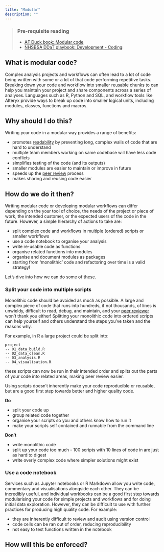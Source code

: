 ```yaml
---
title: "Modular"
description: ""
---
```


> ### Pre-requisite reading
>
> * [AF Duck book: Modular code][duck-book]
> * [NHSBSA DDaT playbook: Development - Coding][ddat-playbook]

## What is modular code?
Complex analysis projects and workflows can often lead to a lot of code being written with some or a lot of that code performing repetitive tasks. 
Breaking down your code and workflow into smaller reusable chunks to can help you maintain your project and share components across a series of analyses. 
Languages such as R, Python and SQL, and workflow tools like Alteryx provide ways to break up code into smaller logical units, including modules, classes, functions and macros.

## Why should I do this?
Writing your code in a modular way provides a range of benefits:

* promotes [readability][readable-code] by preventing long, complex walls of code that are hard to understand
* multiple team members working on same codebase will have less code conflicts
* simplifies testing of the code (and its outputs)
* smaller modules are easier to maintain or improve in future
* speeds up the [peer review][peer-review] process 
* makes sharing and reusing code easier

## How do we do it then?
Writing modular code or developing modular workflows can differ depending on the your tool of choice, the needs of the project or piece of work, the intended customer, or the expected users of the code in the future. 
However, a simple hierarchy of actions to take are:

* split complex code and workflows in multiple (ordered) scripts or smaller workflows
* use a code notebook to organise your analysis
* write re-usable code as functions
* organise related functions into modules
* organise and document modules as packages
* starting from 'monolithic' code and refactoring over time is a valid strategy!

Let's dive into how we can do some of these.

### Split your code into multiple scripts
Monolithic code should be avoided as much as possible. 
A large and complex piece of code that runs into hundreds, if not thousands, of lines is unwieldy, difficult to read, debug, and maintain, and your [peer reviewer][peer-review] won't thank you either!
Splitting your monolithic code into ordered scripts can help yourself and others understand the steps you've taken and the reasons why.

<!-- DRAFT NOTE: intention here is to provide examples for the various tools that teams use e.g. R, Python, SQL, Alteryx, VBA (also need to be conscious of future data platform) -->

For example, in R a large project could be split into:

```
project
-- 01_data_build.R
-- 02_data_clean.R
-- 03_analysis.R
-- 04_visualisation.R
```

these scripts can now be run in their intended order and splits out the parts of your code into related areas, making peer review easier.

Using scripts doesn't inherently make your code reproducible or reusable, but are a good first step towards better and higher quality code.

**Do**

* split your code up
* group related code together
* organise your scripts so you and others know how to run it
* make your scripts self contained and runnable from the command line

**Don't**

* write monolithic code
* split up your code too much - 100 scripts with 10 lines of code in are just as hard to digest
* write overly complex code where simpler solutions might exist

### Use a code notebook
Services such as Jupyter notebooks or R Markdown allow you write code, commentary and visualisations alongside each other. 
They can be incredibly useful, and individual workbooks can be a good first step towards modularising your code for simple projects and workflows and for doing initial data exploration. 
However, they can be difficult to use with further practices for producing high quality code. For example:

* they are inherently difficult to review and audit using version control
* code cells can be ran out of order, reducing reproducibility
* not easy to test functions written in the notebook

## How will this be enforced?

[duck-book]: https://best-practice-and-impact.github.io/qa-of-code-guidance/modular_code.html
[ddat-playbook]: https://nhsbsa.github.io/nhsbsa-digital-playbook/development/coding/
[readable-code]: /guidance/01-reproducible/pages/02-readable.qmd
[peer-review]: /guidance/02-quality-assured/pages/06-peer-reviewed.qmd
[version-control]:  /guidance/01-reproducible/pages/04-version-controlled.qmd
[testing]: /guidance/02-quality-assured/pages/05-tested.qmd
